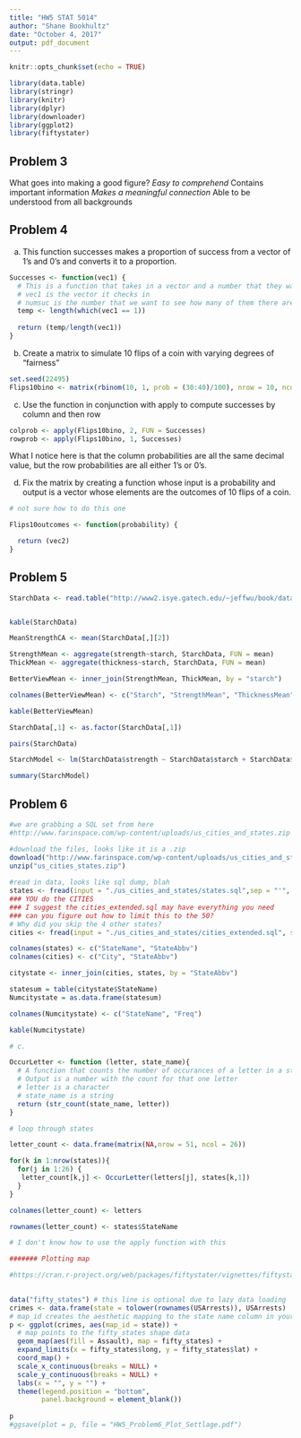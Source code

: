 ```yaml
---
title: "HW5 STAT 5014"
author: "Shane Bookhultz"
date: "October 4, 2017"
output: pdf_document
---
```


```r
knitr::opts_chunk$set(echo = TRUE)
```

```r

library(data.table)
library(stringr)
library(knitr)
library(dplyr)
library(downloader)
library(ggplot2)
library(fiftystater)

```


## Problem 3

What goes into making a good figure?
*Easy to comprehend
*Contains important information
*Makes a meaningful connection
*Able to be understood from all backgrounds

## Problem 4


a. This function successes makes a proportion of success from a vector of 1's and 0's and converts it to a proportion.

```r

Successes <- function(vec1) {
  # This is a function that takes in a vector and a number that they want to be the success of and returns the proportion of successes in the vector
  # vec1 is the vector it checks in
  # numsuc is the number that we want to see how many of them there are
  temp <- length(which(vec1 == 1))
  
  return (temp/length(vec1))
}

```
b. Create a matrix to simulate 10 flips of a coin with varying degrees of "fairness"

```r

set.seed(22495)
Flips10bino <- matrix(rbinom(10, 1, prob = (30:40)/100), nrow = 10, ncol = 10)

```

c. Use the function in conjunction with apply to compute successes by column and then row

```r

colprob <- apply(Flips10bino, 2, FUN = Successes)
rowprob <- apply(Flips10bino, 1, Successes)

```

What I notice here is that the column probabilities are all the same decimal value, but the row probabilities are all either 1's or 0's. 

d. Fix the matrix by creating a function whose input is a probability and output is a vector whose elements are the outcomes of 10 flips of a coin. 

```r

# not sure how to do this one

Flips10outcomes <- function(probability) {

  return (vec2)
}

```

## Problem 5 

```r

StarchData <- read.table("http://www2.isye.gatech.edu/~jeffwu/book/data/starch.dat", header = T, sep = "", stringsAsFactors = F)


kable(StarchData)

MeanStrengthCA <- mean(StarchData[,][2])

StrengthMean <- aggregate(strength~starch, StarchData, FUN = mean)
ThickMean <- aggregate(thickness~starch, StarchData, FUN = mean)

BetterViewMean <- inner_join(StrengthMean, ThickMean, by = "starch")

colnames(BetterViewMean) <- c("Starch", "StrengthMean", "ThicknessMean")

kable(BetterViewMean)

StarchData[,1] <- as.factor(StarchData[,1])

pairs(StarchData)

StarchModel <- lm(StarchData$strength ~ StarchData$starch + StarchData$thickness)

summary(StarchModel)
```

## Problem 6

```r

#we are grabbing a SQL set from here
#http://www.farinspace.com/wp-content/uploads/us_cities_and_states.zip

#download the files, looks like it is a .zip
download("http://www.farinspace.com/wp-content/uploads/us_cities_and_states.zip",dest="us_cities_states.zip")
unzip("us_cities_states.zip")
    
#read in data, looks like sql dump, blah
states <- fread(input = "./us_cities_and_states/states.sql",sep = "'", sep2 = ",", header = F, select = c(2,4))
### YOU do the CITIES  
### I suggest the cities_extended.sql may have everything you need
### can you figure out how to limit this to the 50?
# Why did you skip the 4 other states?
cities <- fread(input = "./us_cities_and_states/cities_extended.sql", sep = "'", sep2 = ",", header = F, select = c(2,4))

colnames(states) <- c("StateName", "StateAbbv")
colnames(cities) <- c("City", "StateAbbv")

citystate <- inner_join(cities, states, by = "StateAbbv")

statesum = table(citystate$StateName)
Numcitystate = as.data.frame(statesum)

colnames(Numcitystate) <- c("StateName", "Freq")

kable(Numcitystate)

# c. 

OccurLetter <- function (letter, state_name){
  # A function that counts the number of occurances of a letter in a string (state_name)
  # Output is a number with the count for that one letter
  # letter is a character
  # state_name is a string
  return (str_count(state_name, letter))
}

# loop through states

letter_count <- data.frame(matrix(NA,nrow = 51, ncol = 26))

for(k in 1:nrow(states)){
  for(j in 1:26) {
   letter_count[k,j] <- OccurLetter(letters[j], states[k,1]) 
  }
}

colnames(letter_count) <- letters

rownames(letter_count) <- states$StateName

# I don't know how to use the apply function with this

####### Plotting map

#https://cran.r-project.org/web/packages/fiftystater/vignettes/fiftystater.html

    
data("fifty_states") # this line is optional due to lazy data loading
crimes <- data.frame(state = tolower(rownames(USArrests)), USArrests)
# map_id creates the aesthetic mapping to the state name column in your data
p <- ggplot(crimes, aes(map_id = state)) + 
  # map points to the fifty_states shape data
  geom_map(aes(fill = Assault), map = fifty_states) + 
  expand_limits(x = fifty_states$long, y = fifty_states$lat) +
  coord_map() +
  scale_x_continuous(breaks = NULL) + 
  scale_y_continuous(breaks = NULL) +
  labs(x = "", y = "") +
  theme(legend.position = "bottom", 
        panel.background = element_blank())
    
p
#ggsave(plot = p, file = "HW5_Problem6_Plot_Settlage.pdf")

```


